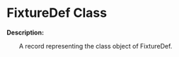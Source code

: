 # FixtureDef Class

**Description:**

&emsp;&emsp;A record representing the class object of FixtureDef.